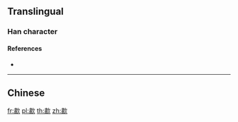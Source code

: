 ==Translingual==

===Han character===
{{Han char|rn=76|rad=欠|as=12|sn=16|four=|canj=LXNO|ids=⿰肅欠}}

====References====
* {{Han ref|kx=0572.150|dkj=16201|dj=0960.140|hdz=32153.010|uh=6B57|ud=27479}}

----

==Chinese==
{{zh-see|嘯|a}}

[[fr:歗]]
[[pl:歗]]
[[th:歗]]
[[zh:歗]]